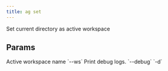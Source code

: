 ```yaml
---
title: ag set
---
```


Set current directory as active workspace

## Params

<ResponseField name="ws_name" type="bool">
  Active workspace name `--ws`
</ResponseField>
<ResponseField name="print_debug_log" type="bool">
  Print debug logs. `--debug` `-d`
</ResponseField>
